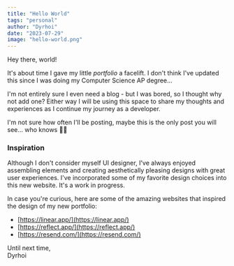 ```yaml
---
title: "Hello World"
tags: "personal"
author: "Dyrhoi"
date: "2023-07-29"
image: "hello-world.png"
---
```


Hey there, world!

It's about time I gave my little _portfolio_ a facelift. I don't think I've updated this since I was doing my Computer Science AP degree...

I'm not entirely sure I even need a blog - but I was bored, so I thought why not add one?
Either way I will be using this space to share my thoughts and experiences as I continue my journey as a developer.

I'm not sure how often I'll be posting, maybe this is the only post you will see... who knows 🤷‍♂️

### Inspiration

Although I don't consider myself UI designer, I've always enjoyed assembling elements and creating aesthetically pleasing designs with great user experiences.
I've incorporated some of my favorite design choices into this new website.
It's a work in progress.

In case you're curious, here are some of the amazing websites that inspired the design of my new portfolio:

- [https://linear.app/](https://linear.app/)
- [https://reflect.app/](https://reflect.app/)
- [https://resend.com/](https://resend.com/)

Until next time,  
Dyrhoi
